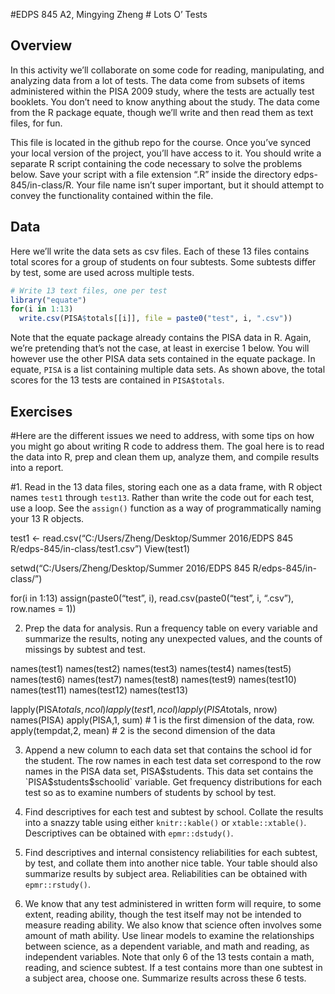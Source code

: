 #EDPS 845 A2, Mingying Zheng
# Lots O' Tests

## Overview

In this activity we'll collaborate on some code for reading, manipulating, and analyzing data from a lot of tests. The data come from subsets of items administered within the PISA 2009 study, where the tests are actually test booklets. You don't need to know anything about the study. The data come from the R package equate, though we'll write and then read them as text files, for fun.

This file is located in the github repo for the course. Once you've synced your local version of the project, you'll have access to it. You should write a separate R script containing the code necessary to solve the problems below. Save your script with a file extension ".R" inside the directory edps-845/in-class/R. Your file name isn't super important, but it should attempt to convey the functionality contained within the file.

## Data

Here we'll write the data sets as csv files. Each of these 13 files contains total scores for a group of students on four subtests. Some subtests differ by test, some are used across multiple tests.

```{r, eval = FALSE}
# Write 13 text files, one per test
library("equate")
for(i in 1:13)
  write.csv(PISA$totals[[i]], file = paste0("test", i, ".csv"))
```

Note that the equate package already contains the PISA data in R. Again, we're pretending that's not the case, at least in exercise 1 below. You will however use the other PISA data sets contained in the equate package. In equate, `PISA` is a list containing multiple data sets. As shown above, the total scores for the 13 tests are contained in `PISA$totals`.

## Exercises

#Here are the different issues we need to address, with some tips on how you might go about writing R code to address them. The goal here is to read the data into R, prep and clean them up, analyze them, and compile results into a report.

#1. Read in the 13 data files, storing each one as a data frame, with R object names `test1` through `test13`. Rather than write the code out for each test, use a loop. See the `assign()` function as a way of programmatically naming your 13 R objects.

test1 <- read.csv("C:/Users/Zheng/Desktop/Summer 2016/EDPS 845 R/edps-845/in-class/test1.csv")
View(test1)

setwd("C:/Users/Zheng/Desktop/Summer 2016/EDPS 845 R/edps-845/in-class/")
                
for(i in 1:13)
  assign(paste0("test", i), read.csv(paste0("test", i, ".csv"), row.names = 1))

 
2. Prep the data for analysis. Run a frequency table on every variable and summarize the results, noting any unexpected values, and the counts of missings by subtest and test.

names(test1)
names(test2)
names(test3)
names(test4)
names(test5)
names(test6)
names(test7)
names(test8)
names(test9)
names(test10)
names(test11)
names(test12)
names(test13)

lapply(PISA$totals, ncol)
lapply(test1, ncol)
lapply(PISA$totals, nrow)
names(PISA)
apply(PISA,1, sum) # 1 is the first dimension of the data, row.
apply(tempdat,2, mean) # 2 is the second dimension of the data

3. Append a new column to each data set that contains the school id for the student. The row names in each test data set correspond to the row names in the PISA data set, PISA$students. This data set contains the `PISA$students$schoolid` variable. Get frequency distributions for each test so as to examine numbers of students by school by test.

4. Find descriptives for each test and subtest by school. Collate the results into a snazzy table using either `knitr::kable()` or `xtable::xtable()`. Descriptives can be obtained with `epmr::dstudy()`.

5. Find descriptives and internal consistency reliabilities for each subtest, by test, and collate them into another nice table. Your table should also summarize results by subject area. Reliabilities can be obtained with `epmr::rstudy()`.

6. We know that any test administered in written form will require, to some extent, reading ability, though the test itself may not be intended to measure reading ability. We also know that science often involves some amount of math ability. Use linear models to examine the relationships between science, as a dependent variable, and math and reading, as independent variables. Note that only 6 of the 13 tests contain a math, reading, and science subtest. If a test contains more than one subtest in a subject area, choose one. Summarize results across these 6 tests.